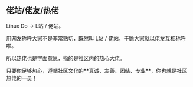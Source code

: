 
## 佬站/佬友/热佬

Linux Do -> L站 / 佬站。

用网友称呼大家不是非常贴切，既然叫 L站 / 佬站，干脆大家就以佬友互相称呼啦。

所以热佬也是字面意思，指的是社区内的热心大佬。

<Callout type="info" emoji="">
    只要你足够热心，遵循社区文化的**真诚、友善、团结、专业**，你也就是社区热佬的一员！
</Callout>